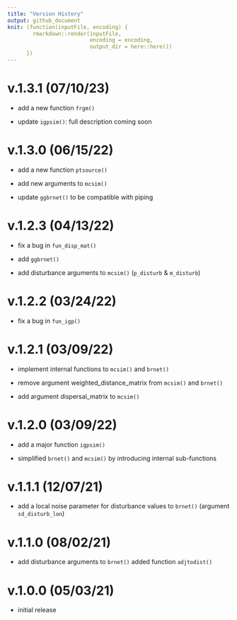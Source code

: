 ```yaml
---
title: "Version History"
output: github_document
knit: (function(inputFile, encoding) {
        rmarkdown::render(inputFile,
                          encoding = encoding,
                          output_dir = here::here())
      })
---
```


# v.1.3.1 (07/10/23)

-   add a new function `frgm()`

-   update `igpsim()`: full description coming soon

# v.1.3.0 (06/15/22)

-   add a new function `ptsource()`

-   add new arguments to `mcsim()`

-   update `ggbrnet()` to be compatible with piping

# v.1.2.3 (04/13/22)

-   fix a bug in `fun_disp_mat()`

-   add `ggbrnet()`

-   add disturbance arguments to `mcsim()` (`p_disturb` & `m_disturb`)

# v.1.2.2 (03/24/22)

-   fix a bug in `fun_igp()`

# v.1.2.1 (03/09/22)

-   implement internal functions to `mcsim()` and `brnet()`

-   remove argument weighted_distance_matrix from `mcsim()` and `brnet()`

-   add argument dispersal_matrix to `mcsim()`

# v.1.2.0 (03/09/22)

-   add a major function `igpsim()`

-   simplified `brnet()` and `mcsim()` by introducing internal sub-functions

# v.1.1.1 (12/07/21)

-   add a local noise parameter for disturbance values to `brnet()` (argument `sd_disturb_lon`)

# v.1.1.0 (08/02/21)

-   add disturbance arguments to `brnet()` added function `adjtodist()`

# v.1.0.0 (05/03/21)

-   initial release
